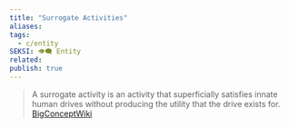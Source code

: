 ```yaml
---
title: "Surrogate Activities"
aliases: 
tags:
  - c/entity
SEKSI: 👁️‍🗨️ Entity
related:
publish: true
---
```

> A surrogate activity is an activity that superficially satisfies innate human drives without producing the utility that the drive exists for.
> [BigConceptWiki](http://bigconceptwiki.com/wiki/Surrogate_Activity_(%26_Secrets,_%26_Possibilism))

